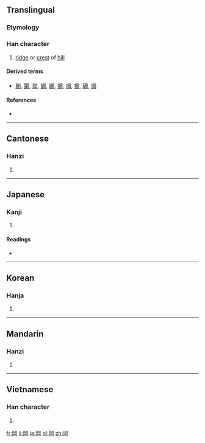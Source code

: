 {{also|冈}}
==Translingual==

===Etymology===
{{Han compound|网|山|c1=p|c2=s|t2=hill|ls=psc}}

===Han character===
{{Han char|rn=46|rad=山|as=05|sn=8|four=7722<sub>0</sub>|canj=月廿山 (BTU)|ids=⿵[[冂]]⿱[[䒑]][[山]]}}

# [[ridge]] or [[crest]] of [[hill]]

====Derived terms====
* [[剛]], [[鋼]], [[崗]], [[罁]], [[綱]], [[掆]], [[棡]], [[犅]], [[碙]], [[堈]]

====References====
* {{Han ref|kx=0308.390|dkj=07962|dj=0608.250|hdz=10100.140|uh=5CA1|ud=23713|bh=A9A3|bd=43427}}

----

==Cantonese==

===Hanzi===
{{yue-hanzi|jyut=|y=gong1|sim=冈}}

# {{defn|lang=yue|sort=山05}}

----

==Japanese==

===Kanji===
{{ja-kanji|grade=|rs=山05}}

# {{defn|lang=ja|sort=山05}}

====Readings====
* {{ja-readings|on=[[こう]] (kō)|kun=[[おか]] (oka)}}

----

==Korean==

===Hanja===
{{ko-hanja|hangeul=강|rv=gang|mr=kang}}

# {{defn|lang=ko|sort=山05}}

----

==Mandarin==

===Hanzi===
{{cmn-hanzi|sim=冈|pin=[[gāng]] ([[gang1]])|wg=kang<sup>1</sup>}}

# {{defn|lang=cmn|sort=山05}}

----

==Vietnamese==

===Han character===
{{vi-hantu|[[cương]]|rs=山05}}

# {{defn|lang=vi|sort=山05}}

[[fr:岡]]
[[li:岡]]
[[ja:岡]]
[[pl:岡]]
[[zh:岡]]